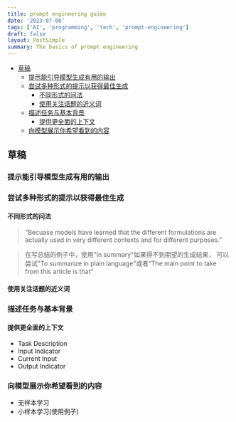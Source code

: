 ```yaml
---
title: prompt engineering guide
date: '2023-07-06'
tags: ['AI', 'programming', 'tech', 'prompt-engineering']
draft: false
layout: PostSimple
summary: The basics of prompt engineering
---
```


- [草稿](#草稿)
  - [提示能引导模型生成有用的输出](#提示能引导模型生成有用的输出)
  - [尝试多种形式的提示以获得最佳生成](#尝试多种形式的提示以获得最佳生成)
    - [不同形式的问法](#不同形式的问法)
    - [使用关注话题的近义词](#使用关注话题的近义词)
  - [描述任务与基本背景](#描述任务与基本背景)
    - [提供更全面的上下文](#提供更全面的上下文)
  - [向模型展示你希望看到的内容](#向模型展示你希望看到的内容)

## 草稿

### 提示能引导模型生成有用的输出

### 尝试多种形式的提示以获得最佳生成

#### 不同形式的问法

> “Becuase models have learned that the different formulations are actually used in very different contexts and for different purposes.”

> 在写总结的例子中，使用"In summary"如果得不到期望的生成结果， 可以尝试"To summarize in plain language"或者“The main point to take from this article is that”

#### 使用关注话题的近义词

### 描述任务与基本背景

#### 提供更全面的上下文

- Task Description
- Input Indicator
- Current Input
- Output Indicator

### 向模型展示你希望看到的内容

- 无样本学习
- 小样本学习(使用例子)
